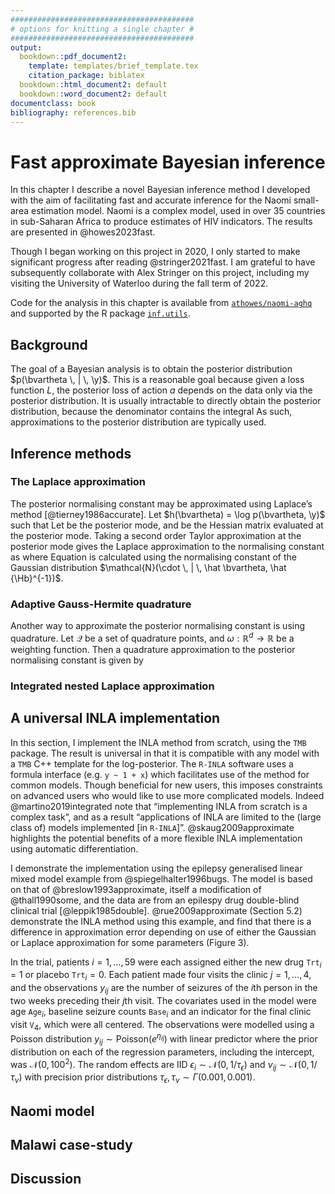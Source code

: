 ```yaml
---
#########################################
# options for knitting a single chapter #
#########################################
output:
  bookdown::pdf_document2:
    template: templates/brief_template.tex
    citation_package: biblatex
  bookdown::html_document2: default
  bookdown::word_document2: default
documentclass: book
bibliography: references.bib
---
```


# Fast approximate Bayesian inference {#naomi-aghq}
\adjustmtc
\markboth{Fast, approximate inference for the Naomi model}{}
<!-- For PDF output, include these two LaTeX commands after unnumbered chapter headings, otherwise the mini table of contents and the running header will show the previous chapter -->

In this chapter I describe a novel Bayesian inference method I developed with the aim of facilitating fast and accurate inference for the Naomi small-area estimation model.
Naomi is a complex model, used in over 35 countries in sub-Saharan Africa to produce estimates of HIV indicators.
The results are presented in @howes2023fast.

Though I began working on this project in 2020, I only started to make significant progress after reading @stringer2021fast.
I am grateful to have subsequently collaborate with Alex Stringer on this project, including my visiting the University of Waterloo during the fall term of 2022.

Code for the analysis in this chapter is available from [`athowes/naomi-aghq`](https://github.com/athowes/elgm-inf) and supported by the R package [`inf.utils`](https://athowes.github.io/inf.utils).

## Background

The goal of a Bayesian analysis is to obtain the posterior distribution $p(\bvartheta \, | \, \y)$.
This is a reasonable goal because given a loss function $L$, the posterior loss of action $a$ depends on the data only via the posterior distribution.
It is usually intractable to directly obtain the posterior distribution, because the denominator contains the integral
\begin{equation}
p(\y) = \int_{\mathbb{R}^d} p(\y, \bvartheta) \text{d}\bvartheta
\end{equation}
As such, approximations to the posterior distribution are typically used.

## Inference methods

### The Laplace approximation

The posterior normalising constant may be approximated using Laplace's method [@tierney1986accurate].
Let $h(\bvartheta) = \log p(\bvartheta, \y)$ such that
\begin{equation}
p(\y) = \int_{\mathbb{R}^d} p(\y, \bvartheta) \text{d}\bvartheta = \int_{\mathbb{R}^d} \exp(h(\bvartheta)) \text{d}\bvartheta.
\end{equation}
Let
\begin{equation}
\hat \bvartheta = \argmax_{\bvartheta} h(\bvartheta)
\end{equation}
be the posterior mode, and
\begin{equation}
\hat {\Hb} = - \frac{\partial^2}{\partial \bvartheta \partial \bvartheta^\top} h(\bvartheta) \rvert_{\bvartheta = \hat \bvartheta}
\end{equation}
be the Hessian matrix evaluated at the posterior mode.
Taking a second order Taylor approximation at the posterior mode gives the Laplace approximation to the normalising constant as
\begin{align}
\tilde p_{\texttt{LA}}(\y) &= \int_{\mathbb{R}^d} \exp \left( h(\hat \bvartheta) - \frac{1}{2} (\bvartheta - \hat \bvartheta)^\top \hat {\Hb} (\bvartheta - \hat \bvartheta) \right) \text{d}\bvartheta \label{eq:la} \\
&= \exp(h(\hat \bvartheta)) \cdot \frac{(2 \pi)^{d/2}}{| \hat {\Hb} |^{1/2}},
\end{align}
where Equation \ref{eq:la} is calculated using the normalising constant of the Gaussian distribution $\mathcal{N}(\cdot \, | \, \hat \bvartheta, \hat {\Hb}^{-1})$.

### Adaptive Gauss-Hermite quadrature

Another way to approximate the posterior normalising constant is using quadrature.
Let $\mathcal{Q}$ be a set of quadrature points, and $\omega: \mathbb{R}^d \to \mathbb{R}$ be a weighting function.
Then a quadrature approximation to the posterior normalising constant is given by
\begin{equation}
\tilde p(\y) = \sum_{\bvartheta \in \mathcal{Q}} p(\y, \bvartheta) \omega(\bvartheta).
\end{equation}

### Integrated nested Laplace approximation

## A universal INLA implementation

In this section, I implement the INLA method from scratch, using the `TMB` package.
The result is universal in that it is compatible with any model with a `TMB` C++ template for the log-posterior.
The `R-INLA` software uses a formula interface (e.g. `y ~ 1 + x`) which facilitates use of the method for common models.
Though beneficial for new users, this imposes constraints on advanced users who would like to use more complicated models.
Indeed @martino2019integrated note that "implementing INLA from scratch is a complex task", and as a result "applications of INLA are limited to the (large class of) models implemented [in `R-INLA`]".
@skaug2009approximate highlights the potential benefits of a more flexible INLA implementation using automatic differentiation.

I demonstrate the implementation using the epilepsy generalised linear mixed model example from @spiegelhalter1996bugs.
The model is based on that of @breslow1993approximate, itself a modification of @thall1990some, and the data are from an epilespy drug double-blind clinical trial [@leppik1985double].
@rue2009approximate (Section 5.2) demonstrate the INLA method using this example, and find that there is a difference in approximation error depending on use of either the Gaussian or Laplace approximation for some parameters (Figure 3).

In the trial, patients $i = 1, \ldots, 59$ were each assigned either the new drug $\texttt{Trt}_i = 1$ or placebo $\texttt{Trt}_i = 0$.
Each patient made four visits the clinic $j = 1, \ldots, 4$, and the observations $y_{ij}$ are the number of seizures of the $i$th person in the two weeks preceding their $j$th visit.
The covariates used in the model were age $\texttt{Age}_i$, baseline seizure counts $\texttt{Base}_i$ and an indicator for the final clinic visit $\texttt{V}_4$, which were all centered.
The observations were modelled using a Poisson distribution $y_{ij} \sim \text{Poisson}(e^{\eta_{ij}})$ with linear predictor 
\begin{align*}
\eta_{ij}
&= \beta_0 + \beta_\texttt{Base} \log(\texttt{Baseline}_j / 4) + \beta_\texttt{Trt} \texttt{Trt}_i +
   \beta_{\texttt{Trt} \times \texttt{Base}} \texttt{Trt}_i \times \log(\texttt{Baseline}_j / 4) \\ 
&+ \beta_\texttt{Age} \log(\texttt{Age}_i) + \beta_{\texttt{V}_4} {\texttt{V}_4}_j +
   \epsilon_i + \nu_{ij}, \quad i \in [59], \quad j \in [4],
\end{align*}
where the prior distribution on each of the regression parameters, including the intercept, was $\mathcal{N}(0, 100^2)$.
The random effects are IID $\epsilon_i \sim \mathcal{N}(0, 1/\tau_\epsilon)$ and $\nu_{ij} \sim \mathcal{N}(0, 1/\tau_\nu)$ with precision prior distributions $\tau_\epsilon, \tau_\nu \sim \Gamma(0.001, 0.001)$.

## Naomi model

## Malawi case-study

## Discussion